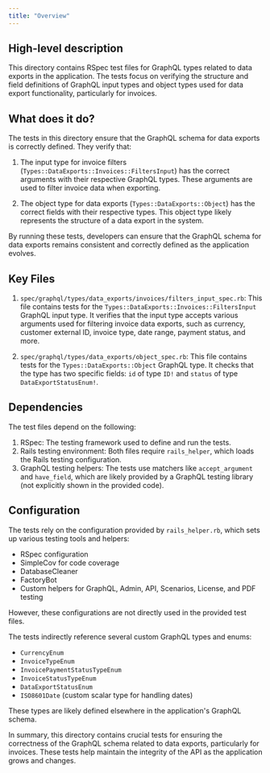 ```yaml
---
title: "Overview"
---
```


## High-level description
This directory contains RSpec test files for GraphQL types related to data exports in the application. The tests focus on verifying the structure and field definitions of GraphQL input types and object types used for data export functionality, particularly for invoices.

## What does it do?
The tests in this directory ensure that the GraphQL schema for data exports is correctly defined. They verify that:

1. The input type for invoice filters (`Types::DataExports::Invoices::FiltersInput`) has the correct arguments with their respective GraphQL types. These arguments are used to filter invoice data when exporting.

2. The object type for data exports (`Types::DataExports::Object`) has the correct fields with their respective types. This object type likely represents the structure of a data export in the system.

By running these tests, developers can ensure that the GraphQL schema for data exports remains consistent and correctly defined as the application evolves.

## Key Files

1. `spec/graphql/types/data_exports/invoices/filters_input_spec.rb`:
   This file contains tests for the `Types::DataExports::Invoices::FiltersInput` GraphQL input type. It verifies that the input type accepts various arguments used for filtering invoice data exports, such as currency, customer external ID, invoice type, date range, payment status, and more.

2. `spec/graphql/types/data_exports/object_spec.rb`:
   This file contains tests for the `Types::DataExports::Object` GraphQL type. It checks that the type has two specific fields: `id` of type `ID!` and `status` of type `DataExportStatusEnum!`.

## Dependencies
The test files depend on the following:

1. RSpec: The testing framework used to define and run the tests.
2. Rails testing environment: Both files require `rails_helper`, which loads the Rails testing configuration.
3. GraphQL testing helpers: The tests use matchers like `accept_argument` and `have_field`, which are likely provided by a GraphQL testing library (not explicitly shown in the provided code).

## Configuration
The tests rely on the configuration provided by `rails_helper.rb`, which sets up various testing tools and helpers:

- RSpec configuration
- SimpleCov for code coverage
- DatabaseCleaner
- FactoryBot
- Custom helpers for GraphQL, Admin, API, Scenarios, License, and PDF testing

However, these configurations are not directly used in the provided test files.

The tests indirectly reference several custom GraphQL types and enums:

- `CurrencyEnum`
- `InvoiceTypeEnum`
- `InvoicePaymentStatusTypeEnum`
- `InvoiceStatusTypeEnum`
- `DataExportStatusEnum`
- `ISO8601Date` (custom scalar type for handling dates)

These types are likely defined elsewhere in the application's GraphQL schema.

In summary, this directory contains crucial tests for ensuring the correctness of the GraphQL schema related to data exports, particularly for invoices. These tests help maintain the integrity of the API as the application grows and changes.